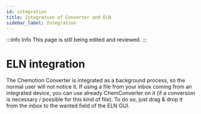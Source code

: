 ```yaml
---
id: integration
title: Integration of Converter and ELN
sidebar_label: Integration
---
```


:::info Info
This page is still being edited and reviewed.
:::

# ELN integration

The Chemotion Converter is integrated as a background process, so the normal user will not notice it.
If using a file from your inbox coming from an integrated device, you can use already ChemConverter on it (if a conversion is necessary / possible for this kind of file).
To do so, just drag & drop it from the inbox to the wanted field of the ELN GUI.
